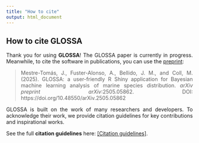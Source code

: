 ---
title: "How to cite"
output: html_document
---

<style>
body {
text-align: justify}
</style>

## **How to cite GLOSSA**

Thank you for using **GLOSSA**! The GLOSSA paper is currently in progress. Meanwhile, to cite the software in publications, you can use the [preprint]():

> Mestre-Tomás, J., Fuster-Alonso, A., Bellido, J. M., and Coll, M. (2025). GLOSSA: a user-friendly R Shiny application for Bayesian machine learning analysis of marine species distribution. *arXiv preprint arXiv*:2505.05862. DOI: https://doi.org/10.48550/arXiv.2505.05862

GLOSSA is built on the work of many researchers and developers. To acknowledge their work, we provide citation guidelines for key contributions and inspirational works.

See the full **citation guidelines** here:
<a href="https://imares-group.github.io/glossa/how_to_cite.html" target="_blank">[Citation guidelines]</a>.
